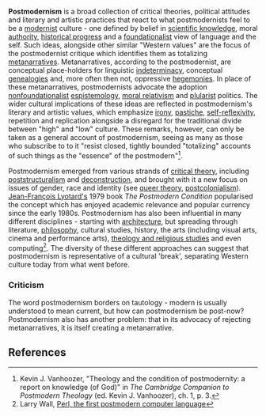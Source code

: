 {{subpages}}

'''Postmodernism''' is a broad collection of critical theories, political attitudes and literary and artistic practices that react to what postmodernists feel to be a [[modernism|modernist]] culture - one defined by belief in [[science|scientific knowledge]], moral [[authority]], [[historical progress]] and a [[foundationalist]] view of language and the self. Such ideas, alongside other similar "Western values" are the focus of the postmodernist critique which identifies them as totalizing [[metanarratives]]. Metanarratives, according to the postmodernist, are conceptual place-holders for linguistic [[indeterminacy]], conceptual [[genealogy|genealogies]] and, more often then not, oppressive [[hegemony|hegemonies]]. In place of these metanarratives, postmodernists advocate the adoption [[nonfoundationalist]] [[espistemology]], [[moral relativism]] and [[pluralism|plularist]] politics. The wider cultural implications of these ideas are reflected in postmodernism's literary and artistic values, which emphasize [[irony]], [[pastiche]], [[self-reflexivity]], repetition and replication alongside a disregard for the traditional divide between "high" and "low" culture. These remarks, however, can only be taken as a general account of postmodernism, seeing as many as those who subscribe to to it "resist closed, tightly bounded "totalizing" accounts of such things as the "essence" of the postmodern"<ref>Kevin J. Vanhoozer, "Theology and the condition of postmodernity: a report on knowledge (of God)" in ''The Cambridge Companion to Postmodern Theology'' (ed. Kevin J. Vanhoozer), ch. 1, p. 3.</ref>.

Postmodernism emerged from various strands of [[critical theory]], including [[poststructuralism]] and [[deconstruction]], and brought with it a new focus on issues of gender, race and identity (see [[queer theory]], [[postcolonialism]]). [[Jean-François Lyotard|Jean-François Lyotard's]] 1979 book ''The Postmodern Condition'' popularised the concept which has enjoyed academic relevance and popular currency since the early 1980s. Postmodernism has also been influential in many different disciplines - starting with [[postmodern architecture|architecture]], but spreading through literature, [[postmodern philosophy|philosophy]], cultural studies, history, the arts (including visual arts, cinema and performance arts), [[postmodern theology|theology and religious studies]] and even computing<ref>Larry Wall, [http://www.wall.org/~larry/pm.html Perl, the first postmodern computer language]</ref>. The diversity of these different approaches can suggest that postmodernism is representative of a cultural 'break', separating Western culture today from what went before.

=== Criticism ===

The word postmodernism borders on tautology - modern is usually understood to mean current, but how can postmodernism be post-now? Postmodernism also has another problem: that in its advocacy of rejecting metanarratives, it is itself creating a metanarrative.

== References ==
<references />